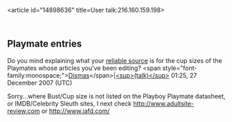 <article id="14898636" title=User talk:216.160.159.198>
	<talkpage id="14898636" title="User talk:216.160.159.198">
==Playmate entries==
Do you mind explaining what your [[WP:RS|reliable source]] is for the cup sizes of the Playmates whose articles you've been editing?  &lt;span style=&quot;font-family:monospace;&quot;&gt;[[User:Dismas|Dismas]]&lt;/span&gt;|[[User talk:Dismas|&lt;sup&gt;(talk)&lt;/sup&gt;]] 01:25, 27 December 2007 (UTC)

Sorry...where Bust/Cup size is not listed on the Playboy Playmate datasheet, or IMDB/Celebrity Sleuth sites, I next check http://www.adultsite-review.com or http://www.iafd.com/
	</talkpage>
</article>